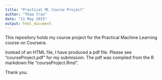 ```yaml
---
title: "Practical ML Course Project"
author: "Thao Tran"
date: "21 May 2015"
output: html_document
---
```


This repository holds my course project for the Practical Machine Learning course on Coursera.

Instead of an HTML file, I have produced a pdf file.  Please see "courseProject.pdf" for my submission. The pdf was compiled from the R markdown file "courseProject.Rmd". 

Thank you.

